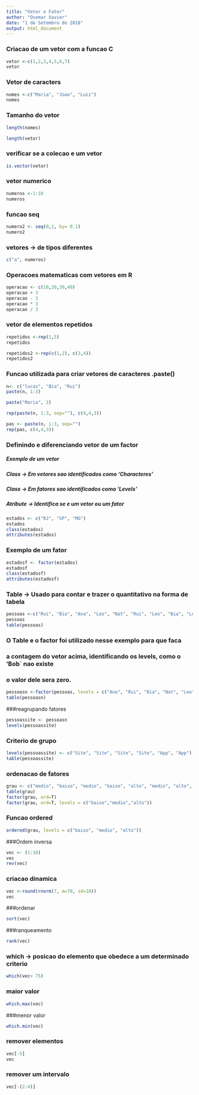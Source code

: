 ```yaml
---
title: "Vetor e Fator"
author: "Osemar Xavier"
date: "1 de Setembro de 2018"
output: html_document
---
```

### Criacao de um vetor com a funcao C
```r
vetor <-c(1,2,3,4,5,6,7)
vetor
```
### Vetor de caracters
```r
nomes <-c("Maria", "Joao", "Luiz")
nomes
```
### Tamanho do vetor
```r
length(nomes)

length(vetor)
```
### verificar se a colecao e um vetor
```r
is.vector(vetor)
```
### vetor numerico
```r
numeros <-1:10
numeros
```
### funcao seq
```r
numero2 <- seq(0,1, by= 0.1)
numero2
```
### vetores -> de tipos diferentes
```r
c("a", numeros)
```
### Operacoes matematicas com vetores em R
```r
operacao <- c(10,20,30,40)
operacao + 3
operacao - 3
operacao * 3
operacao / 3
```

### vetor de elementos repetidos
```r
repetidos <-rep(1,5)
repetidos

repetidos2 <-rep(c(1,2), c(3,4))
repetidos2
```

### Funcao utilizada para criar vetores de caracteres .paste()
```r
n<- c("lucas", "Bia", "Rui")
paste(n, 1:3)

paste("Maria", 2)

rep(paste(n, 1:3, sep=""), c(4,4,3))

pas <- paste(n, 1:3, sep="")
rep(pas, c(4,4,3))
```
### Definindo e diferenciando vetor de um factor
##### Exemplo de um vetor
##### Class -> Em vetores sao identificados como 'Characteres'
##### Class -> Em fatores sao identificados como 'Levels'
##### Atribute -> Identifica se e um vetor ou um fator
```r
estados <- c("RJ", "SP", "MG")
estados
class(estados)
attributes(estados)
```
### Exemplo de um fator
```r
estadosf <- factor(estados)
estadosf
class(estadosf)
attributes(estadosf)
```
### Table -> Usado para contar e trazer o quantitativo na forma de tabela
```r
pessoas <-c("Rui", "Bia", "Ana", "Leo", "Nat", "Rui", "Leo", "Bia", "Leo")
pessoas
table(pessoas)
```
### O Table e o factor foi utilizado nesse exemplo para que faca 
### a contagem do vetor acima, identificando os levels, como o 'Bob` nao existe
### o valor dele sera zero.
```r
pessoasn <-factor(pessoas, levels = c("Ana", "Rui", "Bia", "Nat", "Leo", "Bob"))
table(pessoasn)
```
###reagrupando fatores
```r
pessoassite <- pessoasn
levels(pessoassite)
```
### Criterio de grupo
```r
levels(pessoassite) <- c("Site", "Site", "Site", "Site", "App", "App")
table(pessoassite)
```
### ordenacao de fatores
```r
grau <- c("medio", "baixo", "medio", "baixo", "alto", "medio", "alto", "medio")
table(grau)
factor(grau, ord=T)
factor(grau, ord=T, levels = c("baixo","medio","alto"))
```
### Funcao ordered
```r
ordered(grau, levels = c("baixo", "medio", "alto"))
```
###Ordem inversa
```r
vec <- (1:10)
vec
rev(vec)
```
### criacao dinamica
```r
vec <-round(rnorm(7, m=70, sd=10))
vec
```
###ordenar
```r
sort(vec)
```
###ranqueamento
```r
rank(vec)
```
### which -> posicao do elemento que obedece a um determinado criterio
```r
which(vec> 75)
```
### maior valor
```r
which.max(vec)
```
###menor valor
```r
which.min(vec)
```
### remover elementos
```r
vec[-5]
vec
```
### remover um intervalo
```r
vec[-(2:4)]
```
